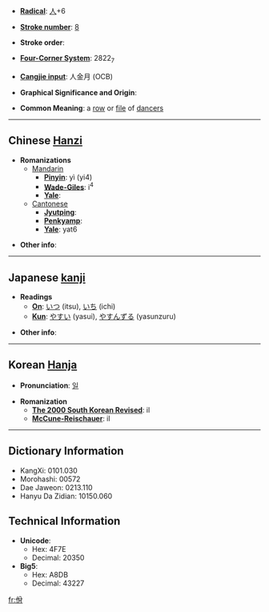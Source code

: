 * '''[[Wiktionary:Chinese radical index| Radical]]''': [[Wiktionary:Chinese radical index 人|人]]+6

* '''[[Wiktionary:Chinese total strokes index|Stroke number]]''': [[Wiktionary:Chinese total strokes index 8|8]]

* '''Stroke order''': 

* '''[[Wiktionary:Chinese four corner index|Four-Corner System]]''': 2822<sub>7</sub>

* '''[[Wiktionary:Chinese Cangjie index|Cangjie input]]''': 人金月 (OCB)

* '''Graphical Significance and Origin''': 

* '''Common Meaning''': a [[row]] or [[file]] of [[dancer]]s

----

== Chinese [[Hanzi]] ==

* '''Romanizations'''
** [[Mandarin]]
*** '''[[Pinyin]]''': yì (yi4)
*** '''[[Wade-Giles]]''': i<sup>4</sup>
*** '''[[Yale]]''': 
**[[Cantonese]]
***'''[[Jyutping]]''':
***'''[[Penkyamp]]''': 
***'''[[Yale]]''': yat6

* '''Other info''': 

----

== Japanese [[kanji]] ==

* '''Readings'''
** '''[[On]]''': [[いつ]] (itsu), [[いち]] (ichi)
** '''[[Kun]]''': [[やすい]] (yasui), [[やすんずる]] (yasunzuru)

* '''Other info''':  

----

== Korean [[Hanja]] ==

* '''Pronunciation''': [[일]]

* '''Romanization'''
** '''[[The 2000 South Korean Revised Romanization|The 2000 South Korean Revised]]''': il
** '''[[McCune-Reischauer]]''': il

----

== Dictionary Information ==

* KangXi: 0101.030
* Morohashi: 00572
* Dae Jaweon: 0213.110
* Hanyu Da Zidian: 10150.060

== Technical Information ==

* '''Unicode''':
** Hex: 4F7E
** Decimal: 20350
* '''Big5''':
** Hex: A8DB
** Decimal: 43227

[[fr:佾]]